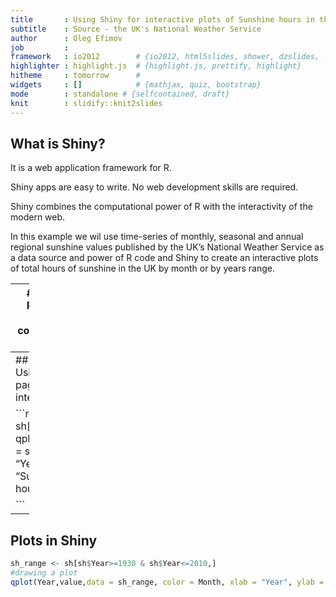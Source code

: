 ---
title       : Using Shiny for interactive plots of Sunshine hours in the UK
subtitle    : Source - the UK's National Weather Service
author      : Oleg Efimov
job         : 
framework   : io2012        # {io2012, html5slides, shower, dzslides, ...}
highlighter : highlight.js  # {highlight.js, prettify, highlight}
hitheme     : tomorrow      # 
widgets     : []            # {mathjax, quiz, bootstrap}
mode        : standalone # {selfcontained, draft}
knit        : slidify::knit2slides
---

## What is Shiny?

It is a web application framework for R.

Shiny apps are easy to write. No web development skills are required.

Shiny combines the computational power of R with the interactivity of the modern web. 

In this example we wil use time-series of monthly, seasonal and annual regional sunshine values published by the UK's National Weather Service as a data source and power of R code and Shiny to create an interactive plots of total hours of sunshine in the UK by month or by years range.

---
## Computations
Regular R code is used for a computation in shiny apps.

``` {r echo=FALSE }
library(slidify)
library(reshape)
library(ggplot2)
```

```{r}
#Loading weather stats
sh <- read.csv(
  "http://www.metoffice.gov.uk/pub/data/weather/uk/climate/datasets/Sunshine/date/UK.txt", 
  skip = 7, sep = "")
dim(sh)
#Subsetting data
sh <- sh[1:86,1:13]
sh <- melt(sh,id='Year', variable_name = "Month")
dim(sh)
```

---
## Plots in Shiny
Using inputs in a web page allows to create interactive plots 

```{r echo=FALSE}
sh_sub <- sh[sh$Month=='JUN',]
qplot(Year,value,data = sh_sub, xlab = "Year", ylab = "Sunshine (total hours)", main = 'JUN') 

```

---
## Plots in Shiny
``` {r echo=FALSE}
sh_range <- sh[sh$Year>=1930 & sh$Year<=2010,]
#drawing a plot
qplot(Year,value,data = sh_range, color = Month, xlab = "Year", ylab = "Sunshine (total hours)")
```
